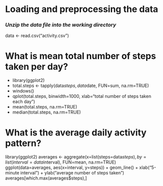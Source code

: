 
# Loading and preprocessing the data
### *Unzip the data file into the working directory*
data <- read.csv("activity.csv")

# What is mean total number of steps taken per day?

- library(ggplot2)
- total.steps <- tapply(data$steps, data$date, FUN=sum, na.rm=TRUE)
- windows()
- qplot(total.steps, binwidth=1000, xlab="total number of steps taken each day")
- mean(total.steps, na.rm=TRUE)
- median(total.steps, na.rm=TRUE)



# What is the average daily activity pattern?

library(ggplot2)
averages <- aggregate(x=list(steps=data$steps), by=list(interval=data$interval),
                      FUN=mean, na.rm=TRUE)
ggplot(data=averages, aes(x=interval, y=steps)) +
  geom_line() +
  xlab("5-minute interval") +
  ylab("average number of steps taken")
averages[which.max(averages$steps),]